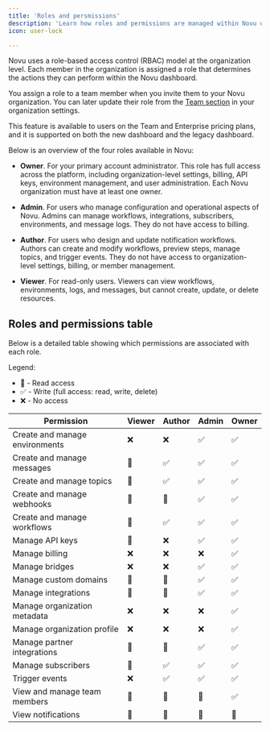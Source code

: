 ```yaml
---
title: 'Roles and persmissions'
description: 'Learn how roles and permissions are managed within Novu organizations'
icon: user-lock

---
```

Novu uses a role-based access control (RBAC) model at the organization level. Each member in the organization is assigned a role that determines the actions they can perform within the Novu dashboard.

You assign a role to a team member when you invite them to your Novu organization. You can later update their role from the [Team section](https://dashboard.novu.co/settings/team) in your organization settings.

<Callout type="info">
  This feature is available to users on the Team and Enterprise pricing plans, and it is supported on both the new dashboard and the legacy dashboard.
</Callout>

Below is an overview of the four roles available in Novu:
- **Owner**. For your primary account administrator. This role has full access across the platform, including organization-level settings, billing, API keys, environment management, and user administration. Each Novu organization must have at least one owner.

- **Admin**. For users who manage configuration and operational aspects of Novu. Admins can manage workflows, integrations, subscribers, environments, and message logs. They do not have access to billing.

- **Author**. For users who design and update notification workflows. Authors can create and modify workflows, preview steps, manage topics, and trigger events. They do not have access to organization-level settings, billing, or member management.

- **Viewer**. For read-only users. Viewers can view workflows, environments, logs, and messages, but cannot create, update, or delete resources.

## Roles and permissions table

Below is a detailed table showing which permissions are associated with each role.

Legend:
- 📖 - Read access
- ✅ - Write (full access: read, write, delete)
- ❌ - No access

| Permission                      | **Viewer** | **Author** | **Admin** | **Owner** |
| ------------------------------ | ---------- | ---------- | --------- | --------- |
| Create and manage environments | ❌         | ❌         | ✅         | ✅         |
| Create and manage messages     | 📖         | ✅         | ✅         | ✅         |
| Create and manage topics       | 📖         | ✅         | ✅         | ✅         |
| Create and manage webhooks     | 📖         | 📖         | ✅         | ✅         |
| Create and manage workflows    | 📖         | ✅         | ✅         | ✅         |
| Manage API keys                | 📖         | ❌         | ✅         | ✅         |
| Manage billing                 | ❌         | ❌         | ❌         | ✅         |
| Manage bridges                 | ❌         | ❌         | ✅         | ✅         |
| Manage custom domains          | 📖         | 📖         | ✅         | ✅         |
| Manage integrations            | 📖         | 📖         | ✅         | ✅         |
| Manage organization metadata   | ❌         | ❌         | ❌         | ✅         |
| Manage organization profile    | ❌         | ❌         | ❌         | ✅         |
| Manage partner integrations    | 📖         | 📖         | ✅         | ✅         |
| Manage subscribers             | 📖         | ✅         | ✅         | ✅         |
| Trigger events                 | ❌         | ✅         | ✅         | ✅         |
| View and manage team members   | 📖         | 📖         | 📖         | ✅         |
| View notifications             | 📖         | 📖         | 📖         | 📖         |
